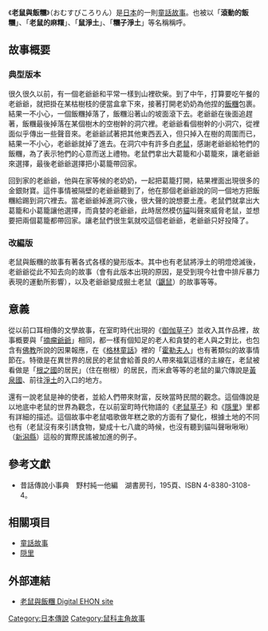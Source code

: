 《'''老鼠與飯糰'''》（おむすびころりん）是[[日本|日本]]的一則[[童話故事|童話故事]]。也被以「'''滾動的飯糰'''」、「'''老鼠的麻糬'''」、「'''鼠淨土'''」、「'''糰子淨土'''」等名稱稱呼。

== 故事概要 ==
=== 典型版本 ===
很久很久以前，有一個老爺爺和平常一樣到山裡砍柴。到了中午，打算要吃午餐的老爺爺，就把掛在某枯樹枝的便當盒拿下來，接著打開老奶奶為他捏的[[飯糰|飯糰]]包裹。結果一不小心，一個飯糰掉落了，飯糰沿著山的坡面滾下去。老爺爺在後面追趕著，飯糰最後掉落在某個樹木的空樹幹的洞穴裡。老爺爺看個樹幹的小洞穴，從裡面似乎傳出一些聲音來。老爺爺試著把其他東西丟入，但只掉入在樹的周圍而已，結果一不小心，老爺爺就掉了進去。在洞穴中有許多白[[老鼠|老鼠]]，感謝老爺爺給牠們的飯糰，為了表示牠們的心意而送上禮物。老鼠們拿出大葛籠和小葛籠來，讓老爺爺來選擇，最後老爺爺選擇把小葛籠帶回家。

回到家的老爺爺，他與在家等候的老奶奶，一起把葛籠打開，結果裡面出現很多的金銀財寶。這件事情被隔壁的老爺爺聽到了，他在那個老爺爺說的同一個地方把飯糰給踢到洞穴裡去。當老爺爺掉進洞穴後，很大聲的說想要土產。老鼠們就拿出大葛籠和小葛籠讓他選擇，而貪婪的老爺爺，此時居然模仿[[貓|貓]]叫聲來威脅老鼠，並想要把兩個葛籠都帶回家。讓老鼠們很生氣就咬這個老爺爺，老爺爺只好投降了。

=== 改編版 ===
老鼠與飯糰的故事有著各式各樣的變形版本。其中也有老鼠將淨土的明燈熄滅後，老爺爺從此不知去向的故事（會有此版本出現的原因，是受到現今社會中排斥暴力表現的運動所影響），以及老爺爺變成掘土老鼠（[[鼴鼠|鼴鼠]]）的故事等等。

== 意義 ==
從以前口耳相傳的文學故事，在室町時代出現的《[[御伽草子_(小說)|御伽草子]]》並收入其作品裡，故事概要與「[[摘瘤爺爺|摘瘤爺爺]]」相同，都一樣有個知足的老人和貪婪的老人與之對比，也包含有[[佛教|佛教]]所說的因果報應，在《[[格林童話|格林童話]]》裡的「[[霍勒夫人|霍勒夫人]]」也有著類似的故事情節在。特徵是在異世界的居民的老鼠會給善良的人帶來福氣這樣的主線在，老鼠被看做是「[[根之國|根之國]]的居民」（住在樹根）的居民，而米倉等等的老鼠的巢穴傳說是[[黃泉|黃泉國]]、前往[[淨土|淨土]]的入口的地方。

還有一說老鼠是神的使者，並給人們帶來財富，反映當時民間的觀念。這個傳說是以地底中老鼠的世界為觀念，在以前室町時代物語的《[[鼠草紙|老鼠草子]]》和《[[隱里|隱里]]》里都有詳細的描述。這個故事中老鼠唱歌做年糕之歌的方面有了變化，根據土地的不同也有（老鼠沒有來引誘食物，變成十七八歲的時候，也沒有聽到貓叫聲啾啾啾）（[[新潟縣|新潟縣]]）這般的實際民謠被加進的例子。

== 參考文獻 ==
*昔話傳說小事典　野村純一他編　湖書房刊，195頁、ISBN 4-8380-3108-4。

== 相關項目 ==
* [[童話故事|童話故事]]
* [[隠里|隠里]]

== 外部連結 ==
*{{ja}}[http://www.e-hon.jp/omusub/omuj0.htm 老鼠與飯糰 Digital EHON site]

{{wikisource}}

{{DEFAULTSORT:老鼠與飯糰}}
[[Category:日本傳說|Category:日本傳說]]
[[Category:鼠科主角故事|Category:鼠科主角故事]]